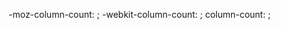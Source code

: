 <includeonly>-moz-column-count: {{{1|2}}}; -webkit-column-count: {{{1|2}}}; column-count: {{{1|2}}};</includeonly><noinclude>
{{documentation}}
</noinclude>